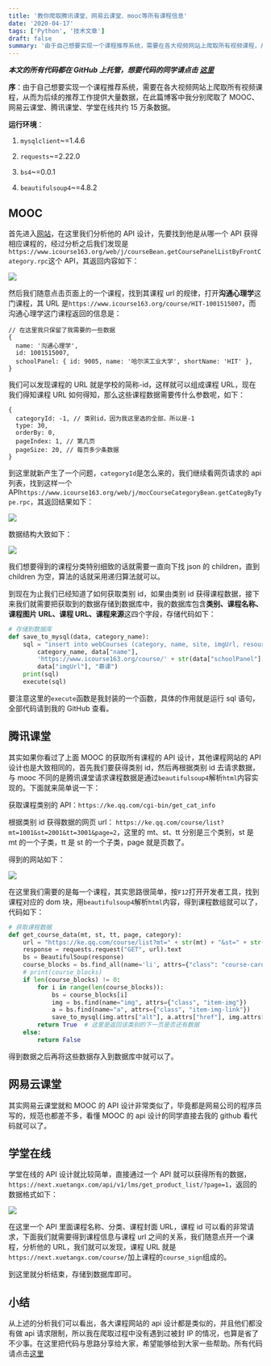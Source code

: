 ```yaml
---
title: '教你爬取腾讯课堂、网易云课堂、mooc等所有课程信息'
date: '2020-04-17'
tags: ['Python', '技术文章']
draft: false
summary: '由于自己想要实现一个课程推荐系统，需要在各大视频网站上爬取所有视频课程，从而为后续的推荐工作提供大量数据，在此篇博客中我分别爬取了MOOC、网易云课堂、腾讯课堂、学堂在线共约15万条数据。'
---
```


**_本文的所有代码都在 GitHub 上托管，想要代码的同学请点击 [这里](https://github.com/lcs1998/crawlCourse)_**

**序**：由于自己想要实现一个课程推荐系统，需要在各大视频网站上爬取所有视频课程，从而为后续的推荐工作提供大量数据，在此篇博客中我分别爬取了 MOOC、网易云课堂、腾讯课堂、学堂在线共约 15 万条数据。

**运行环境**：

1. `mysqlclient`~=1.4.6

2. `requests`~=2.22.0

3. `bs4`~=0.0.1

4. `beautifulsoup4`~=4.8.2

## MOOC

首先进入[网站](https://www.icourse163.org/category/all)，在这里我们分析他的 API 设计，先要找到他是从哪一个 API 获得相应课程的，经过分析之后我们发现是`https://www.icourse163.org/web/j/courseBean.getCoursePanelListByFrontCategory.rpc`这个 API，其返回内容如下：

![](/static/images/how-to-get-data-from-mooc/data_struct.png)

然后我们随意点击页面上的一个课程，找到其课程 url 的规律，打开**沟通心理学**这门课程，其 URL 是`https://www.icourse163.org/course/HIT-1001515007`，而沟通心理学这门课程返回的信息是：

```json5
// 在这里我只保留了我需要的一些数据
{
  name: '沟通心理学',
  id: 1001515007,
  schoolPanel: { id: 9005, name: '哈尔滨工业大学', shortName: 'HIT' },
}
```

我们可以发现课程的 URL 就是学校的简称-id，这样就可以组成课程 URL，现在我们得知课程 URL 如何得知，那么这些课程数据需要传什么参数呢，如下：

```json5
{
  categoryId: -1, // 类别id，因为我这里选的全部，所以是-1
  type: 30,
  orderBy: 0,
  pageIndex: 1, // 第几页
  pageSize: 20, // 每页多少条数据
}
```

到这里就新产生了一个问题，`categoryId`是怎么来的，我们继续看网页请求的 api 列表，找到这样一个 API`https://www.icourse163.org/web/j/mocCourseCategoryBean.getCategByType.rpc`，其返回结果如下：

![](/static/images/how-to-get-data-from-mooc/data2.png)

数据结构大致如下：

![](/static/images/how-to-get-data-from-mooc/xmind.png)

我们想要得到的课程分类特别细致的话就需要一直向下找 json 的 children，直到 children 为空，算法的话就采用递归算法就可以。

到现在为止我们已经知道了如何获取类别 id，如果由类别 id 获得课程数据，接下来我们就需要把获取到的数据存储到数据库中，我的数据库包含**类别、课程名称、课程图片 URL、课程 URL、课程来源**这四个字段，存储代码如下：

```python
# 存储到数据库
def save_to_mysql(data, category_name):
    sql = "insert into webCourses (category, name, site, imgUrl, resource) values ('{0}', '{1}', '{2}', '{3}', '{4}')".format(
        category_name, data["name"],
        'https://www.icourse163.org/course/' + str(data["schoolPanel"]["shortName"]) + "-" + str(data["id"]),
        data["imgUrl"], "慕课")
    print(sql)
    execute(sql)
```

要注意这里的`execute`函数是我封装的一个函数，具体的作用就是运行 sql 语句，全部代码请到我的 GitHub 查看。

## 腾讯课堂

其实如果你看过了上面 MOOC 的获取所有课程的 API 设计，其他课程网站的 API 设计也是大致相同的，首先我们要获得类别 id，然后再根据类别 id 去请求数据，与 mooc 不同的是腾讯课堂请求课程数据是通过`beautifulsoup4`解析`html`内容实现的。下面就来简单说一下：

获取课程类别的 API：`https://ke.qq.com/cgi-bin/get_cat_info`

根据类别 id 获得数据的网页 url： `https://ke.qq.com/course/list?mt=1001&st=2001&tt=3001&page=2`，这里的 mt、st、tt 分别是三个类别，st 是 mt 的一个子类，tt 是 st 的一个子类，page 就是页数了。

得到的网站如下：

![](/static/images/how-to-get-data-from-mooc/website.png)

在这里我们需要的是每一个课程，其实思路很简单，按`F12`打开开发者工具，找到课程对应的 dom 块，用`beautifulsoup4`解析`html`内容，得到课程数组就可以了，代码如下：

```python
# 获取课程数据
def get_course_data(mt, st, tt, page, category):
    url = "https://ke.qq.com/course/list?mt=" + str(mt) + "&st=" + str(st) + "&tt=" + str(tt) + "&page=" + str(page)
    response = requests.request("GET", url).text
    bs = BeautifulSoup(response)
    course_blocks = bs.find_all(name='li', attrs={"class": "course-card-item--v3 js-course-card-item"})
    # print(course_blocks)
    if len(course_blocks) != 0:
        for i in range(len(course_blocks)):
            bs = course_blocks[i]
            img = bs.find(name="img", attrs={"class", "item-img"})
            a = bs.find(name="a", attrs={"class", "item-img-link"})
            save_to_mysql(img.attrs["alt"], a.attrs["href"], img.attrs["src"], category)
        return True  # 这里是返回该类别的下一页是否还有数据
    else:
        return False
```

得到数据之后再将这些数据存入到数据库中就可以了。

## 网易云课堂

其实网易云课堂就和 MOOC 的 API 设计非常类似了，毕竟都是网易公司的程序员写的，规范也都差不多，看懂 MOOC 的 api 设计的同学直接去我的 github 看代码就可以了。

## 学堂在线

学堂在线的 API 设计就比较简单，直接通过一个 API 就可以获得所有的数据，`https://next.xuetangx.com/api/v1/lms/get_product_list/?page=1`，返回的数据格式如下：

![](/static/images/how-to-get-data-from-mooc/data3.png)

在这里一个 API 里面课程名称、分类、课程封面 URL，课程 id 可以看的非常请求，下面我们就需要得到课程信息与课程 url 之间的关系，我们随意点开一个课程，分析他的 URL，我们就可以发现，课程 URL 就是`https://next.xuetangx.com/course/`加上课程的`course_sign`组成的。

到这里就分析结束，存储到数据库即可。

## 小结

从上述的分析我们可以看出，各大课程网站的 api 设计都是类似的，并且他们都没有做 api 请求限制，所以我在爬取过程中没有遇到过被封 IP 的情况，也算是省了不少事。在这里把代码与思路分享给大家，希望能够给到大家一些帮助。所有代码请点击[这里](https://github.com/jacob-lcs/crawlCourse)
